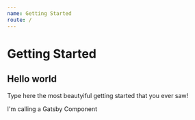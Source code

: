 ```yaml
---
name: Getting Started
route: /
---
```




# Getting Started

## Hello world

Type here the most beautyiful getting started that you ever saw!

I'm calling a Gatsby Component

<Files />
<LatestBlogPost/>
